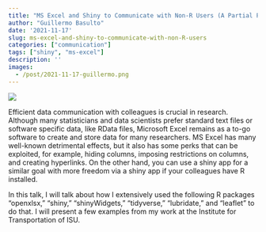 ```yaml
---
title: "MS Excel and Shiny to Communicate with Non-R Users (A Partial Path for Excel to Redeem Itself)"
author: "Guillermo Basulto"
date: '2021-11-17'
slug: ms-excel-and-shiny-to-communicate-with-non-R-users
categories: ["communication"]
tags: ["shiny", "ms-excel"]
description: ''
images:
  - /post/2021-11-17-guillermo.png
---
```


![](/post/2021-11-17-guillermo.png)

Efficient data communication with colleagues is crucial in research. Although many statisticians and data scientists prefer standard text files or software specific data, like RData files, Microsoft Excel remains as a to-go software to create and store data for many researchers. MS Excel has many well-known detrimental effects, but it also has some perks that can be exploited, for example, hiding columns, imposing restrictions on columns, and creating hyperlinks. On the other hand, you can use a shiny app for a similar goal with more freedom via a shiny app if your colleagues have R installed.

In this talk, I will talk about how I extensively used the following R packages “openxlsx,” “shiny,” “shinyWidgets,” “tidyverse,” “lubridate,” and “leaflet” to do that. I will present a few examples from my work at the Institute for Transportation of ISU. 
